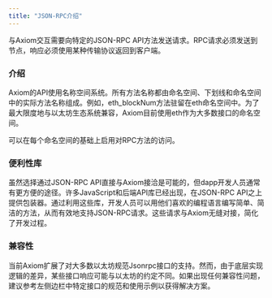 ```yaml
---
title: "JSON-RPC介绍"
---
```


与Axiom交互需要向特定的JSON-RPC API方法发送请求。RPC请求必须发送到节点，响应必须使用某种传输协议返回到客户端。

### 介绍
Axiom的API使用名称空间系统。所有方法名称都由命名空间、下划线和命名空间中的实际方法名称组成。例如，eth_blockNum方法驻留在eth命名空间中。为了最大限度地与以太坊生态系统兼容，Axiom目前使用eth作为大多数接口的命名空间。

可以在每个命名空间的基础上启用对RPC方法的访问。

### 便利性库
虽然选择通过JSON-RPC API直接与Axiom接洽是可能的，但dapp开发人员通常有更方便的途径。许多JavaScript和后端API库已经出现，在JSON-RPC API之上提供包装器。通过利用这些库，开发人员可以用他们喜欢的编程语言编写简单、简洁的方法，从而有效地支持JSON-RPC请求。这些请求与Axiom无缝对接，简化了开发过程。

### 兼容性
当前Axiom扩展了对大多数以太坊规范Jsonrpc接口的支持。然而，由于底层实现逻辑的差异，某些接口响应可能与以太坊的约定不同。如果出现任何兼容性问题，建议参考左侧边栏中特定接口的规范和使用示例以获得解决方案。